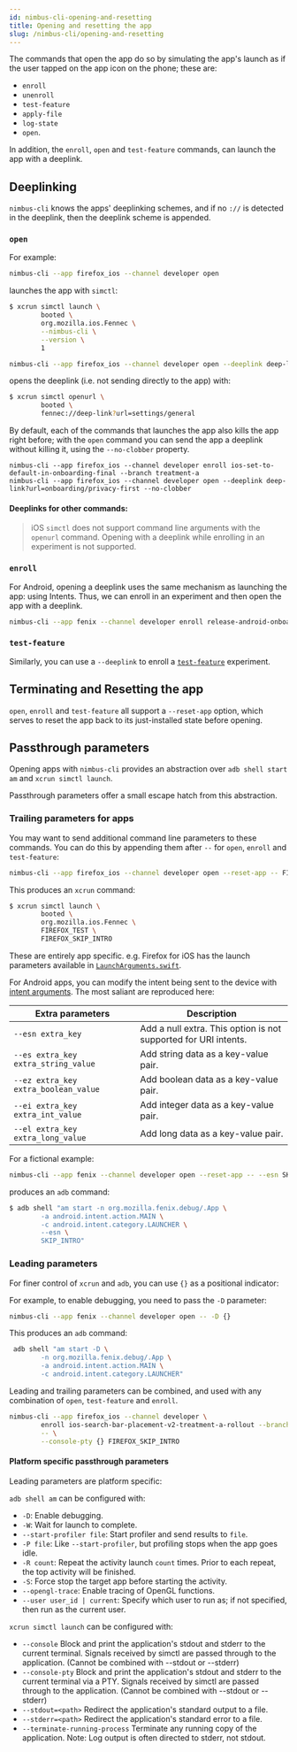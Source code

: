```yaml
---
id: nimbus-cli-opening-and-resetting
title: Opening and resetting the app
slug: /nimbus-cli/opening-and-resetting
---
```


The commands that open the app do so by simulating the app's launch as if the user tapped on the app icon on the phone; these are:

- `enroll`
- `unenroll`
- `test-feature`
- `apply-file`
- `log-state`
- `open`.

In addition, the `enroll`, `open` and `test-feature` commands, can launch the app with a deeplink.

## Deeplinking

`nimbus-cli` knows the apps' deeplinking schemes, and if no `://` is detected in the deeplink, then the deeplink scheme is appended.

### `open`

For example:

```sh
nimbus-cli --app firefox_ios --channel developer open
```

launches the app with `simctl`:

```sh
$ xcrun simctl launch \
        booted \
        org.mozilla.ios.Fennec \
        --nimbus-cli \
        --version \
        1
```

```sh
nimbus-cli --app firefox_ios --channel developer open --deeplink deep-link?url=settings/general
```

opens the deeplink (i.e. not sending directly to the app) with:

```sh
$ xcrun simctl openurl \
        booted \
        fennec://deep-link?url=settings/general
```

By default, each of the commands that launches the app also kills the app right before; with the `open` command you can send the app a deeplink without killing it, using the `--no-clobber` property.

```
nimbus-cli --app firefox_ios --channel developer enroll ios-set-to-default-in-onboarding-final --branch treatment-a
nimbus-cli --app firefox_ios --channel developer open --deeplink deep-link?url=onboarding/privacy-first --no-clobber
```

#### Deeplinks for other commands:

> iOS `simctl` does not support command line arguments with the `openurl` command. Opening with a deeplink while enrolling in an experiment is not supported.

### `enroll`

For Android, opening a deeplink uses the same mechanism as launching the app: using Intents. Thus, we can enroll in an experiment and then open the app with a deeplink.

```sh
nimbus-cli --app fenix --channel developer enroll release-android-onboarding-redesign --branch treatment-a --deeplink onboarding/privacy-first
```

### `test-feature`

Similarly, you can use a `--deeplink` to enroll a [`test-feature`](/nimbus-cli/working-with-features) experiment.

## Terminating and Resetting the app

`open`, `enroll` and `test-feature` all support a `--reset-app` option, which serves to reset the app back to its just-installed state before opening.

## Passthrough parameters

Opening apps with `nimbus-cli` provides an abstraction over `adb shell start am` and `xcrun simctl launch`.

Passthrough parameters offer a small escape hatch from this abstraction.

### Trailing parameters for apps

You may want to send additional command line parameters to these commands. You can do this by appending them after `--` for `open`, `enroll` and `test-feature`:

```sh
nimbus-cli --app firefox_ios --channel developer open --reset-app -- FIREFOX_TEST FIREFOX_SKIP_INTRO
```

This produces an `xcrun` command:

```sh
$ xcrun simctl launch \
        booted \
        org.mozilla.ios.Fennec \
        FIREFOX_TEST \
        FIREFOX_SKIP_INTRO
```

These are entirely app specific. e.g. Firefox for iOS has the launch parameters available in [`LaunchArguments.swift`](https://github.com/mozilla-mobile/firefox-ios/blob/main/Shared/LaunchArguments.swift).

For Android apps, you can modify the intent being sent to the device with [intent arguments](https://developer.android.com/tools/adb#IntentSpec). The most saliant are reproduced here:

| Extra parameters | Description |
| - | - |
| `--esn extra_key` | Add a null extra. This option is not supported for URI intents. |
| `--es extra_key extra_string_value` | Add string data as a key-value pair. |
| `--ez extra_key extra_boolean_value` |  Add boolean data as a key-value pair. |
| `--ei extra_key extra_int_value` | Add integer data as a key-value pair. |
| `--el extra_key extra_long_value` |  Add long data as a key-value pair. |

For a fictional example:

```sh
nimbus-cli --app fenix --channel developer open --reset-app -- --esn SKIP_INTRO
```

produces an `adb` command:

```sh
$ adb shell "am start -n org.mozilla.fenix.debug/.App \
        -a android.intent.action.MAIN \
        -c android.intent.category.LAUNCHER \
        --esn \
        SKIP_INTRO"
```

### Leading parameters

For finer control of `xcrun` and `adb`, you can use `{}` as a positional indicator:

For example, to enable debugging, you need to pass the `-D` parameter:

```sh
nimbus-cli --app fenix --channel developer open -- -D {}
```

This produces an `adb` command:

```sh
 adb shell "am start -D \
        -n org.mozilla.fenix.debug/.App \
        -a android.intent.action.MAIN \
        -c android.intent.category.LAUNCHER"
```

Leading and trailing parameters can be combined, and used with any combination of `open`, `test-feature` and `enroll`.

```sh
nimbus-cli --app firefox_ios --channel developer \
        enroll ios-search-bar-placement-v2-treatment-a-rollout --branch treatment-a \
        -- \
        --console-pty {} FIREFOX_SKIP_INTRO
```

#### Platform specific passthrough parameters

Leading parameters are platform specific:

`adb shell am` can be configured with:

- `-D`: Enable debugging.
- `-W`: Wait for launch to complete.
- `--start-profiler file`: Start profiler and send results to `file`.
- `-P file`: Like `--start-profiler`, but profiling stops when the app goes idle.
- `-R count`: Repeat the activity launch `count` times. Prior to each repeat, the top activity will be finished.
- `-S`: Force stop the target app before starting the activity.
- `--opengl-trace`: Enable tracing of OpenGL functions.
- `--user user_id | current`: Specify which user to run as; if not specified, then run as the current user.

`xcrun simctl launch` can be configured with:

- `--console` Block and print the application's stdout and stderr to the current terminal.
		Signals received by simctl are passed through to the application.
		(Cannot be combined with --stdout or --stderr)
- `--console-pty` Block and print the application's stdout and stderr to the current terminal via a PTY.
		Signals received by simctl are passed through to the application.
		(Cannot be combined with --stdout or --stderr)
- `--stdout=<path>` Redirect the application's standard output to a file.
- `--stderr=<path>` Redirect the application's standard error to a file.
- `--terminate-running-process` Terminate any running copy of the application.
		Note: Log output is often directed to stderr, not stdout.
